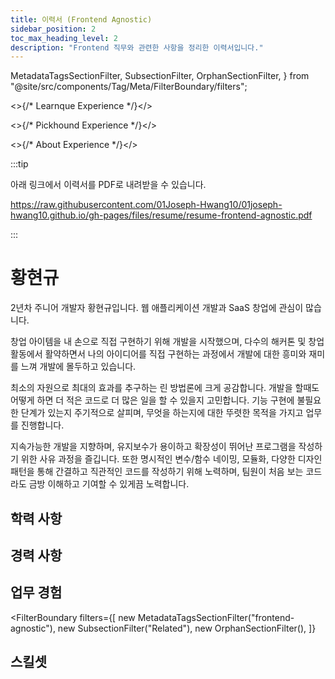 ```yaml
---
title: 이력서 (Frontend Agnostic)
sidebar_position: 2
toc_max_heading_level: 2
description: "Frontend 직무와 관련한 사항을 정리한 이력서입니다."
---
```



  MetadataTagsSectionFilter,
  SubsectionFilter,
  OrphanSectionFilter,
} from "@site/src/components/Tag/Meta/FilterBoundary/filters";


<>{/* Learnque Experience */}</>


<>{/* Pickhound Experience */}</>


<>{/* About Experience */}</>


:::tip

아래 링크에서 이력서를 PDF로 내려받을 수 있습니다.

https://raw.githubusercontent.com/01Joseph-Hwang10/01joseph-hwang10.github.io/gh-pages/files/resume/resume-frontend-agnostic.pdf

:::

# 황현규

<Overview />

<section className="introduction" markdown="1">

2년차 주니어 개발자 황현규입니다. 웹 애플리케이션 개발과 SaaS 창업에 관심이 많습니다.

창업 아이템을 내 손으로 직접 구현하기 위해 개발을 시작했으며, 다수의 해커톤 및 창업 활동에서 활약하면서 나의 아이디어를 직접 구현하는 과정에서 개발에 대한 흥미와 재미를 느껴 개발에 몰두하고 있습니다.

최소의 자원으로 최대의 효과를 추구하는 린 방법론에 크게 공감합니다. 개발을 할때도 어떻게 하면 더 적은 코드로 더 많은 일을 할 수 있을지 고민합니다. 기능 구현에 불필요한 단계가 있는지 주기적으로 살피며, 무엇을 하는지에 대한 뚜렷한 목적을 가지고 업무를 진행합니다.

지속가능한 개발을 지향하며, 유지보수가 용이하고 확장성이 뛰어난 프로그램을 작성하기 위한 사유 과정을 즐깁니다. 또한 명시적인 변수/함수 네이밍, 모듈화, 다양한 디자인 패턴을 통해 간결하고 직관적인 코드를 작성하기 위해 노력하며, 팀원이 처음 보는 코드라도 금방 이해하고 기여할 수 있게끔 노력합니다.

</section>

## 학력 사항

<Education />

## 경력 사항

<Experience />

## 업무 경험

<FilterBoundary
  filters={[
    new MetadataTagsSectionFilter("frontend-agnostic"),
    new SubsectionFilter("Related"),
    new OrphanSectionFilter(),
  ]}
>
  <ProjectTitle
    title="PickHound"
    link="https://01joseph-hwang10.github.io/docs/career-description/pickhound"
  />
  <AdminDashboard />
  <BannerManager />
  <PickHoundCommon />
  <RecommendationAPI />
  <BanditEngine />
  <ProjectTitle
    title="01joseph-hwang10.github.io"
    link="https://github.com/01Joseph-Hwang10/01joseph-hwang10.github.io"
  />
  <AboutCommon />
  <ProjectTitle
    title="LearnQue"
    link="https://01joseph-hwang10.github.io/docs/career-description/learnque"
  />
  <LearnQueExperience />
</FilterBoundary>

## 스킬셋

<Skillsets />
